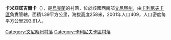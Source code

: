 {{coord|49|27|11|N|28|17|2|E|scale:30000|display=title}}

'''卡米亞諾吉爾卡'''（{{lang-uk|Кам'яногірка}}），是[[烏克蘭|烏克蘭]]的村落，位於該國西南部[[文尼察州|文尼察州]]，由[[卡利尼夫卡區|卡利尼夫卡區]]負責管轄，面積1.39平方公里，海拔高度258米，2001年人口409，人口密度每平方公里293.61人。

[[Category:文尼察州村落|Category:文尼察州村落]]
[[Category:卡利尼夫卡區村落|Category:卡利尼夫卡區村落]]


{{Vinnytsia-geo-stub}}